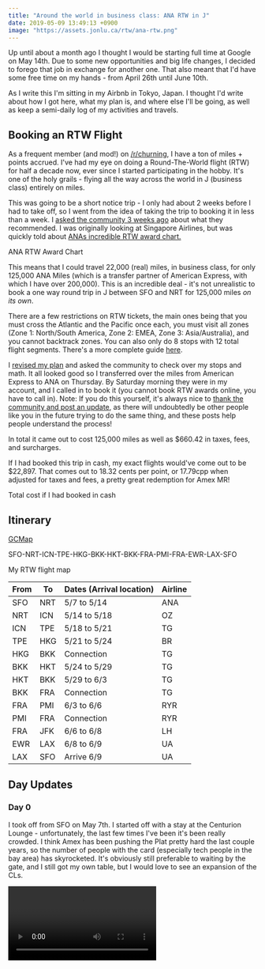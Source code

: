 ```yaml
---
title: "Around the world in business class: ANA RTW in J"
date: 2019-05-09 13:49:13 +0900
image: "https://assets.jonlu.ca/rtw/ana-rtw.png"
---
```


<link rel="stylesheet" type="text/css" href="/slick/slick.css" />
<link rel="stylesheet" type="text/css" href="/slick/slick-theme.css" />
<script type="text/javascript" src="//code.jquery.com/jquery-1.11.0.min.js"></script>
<script type="text/javascript" src="//code.jquery.com/jquery-migrate-1.2.1.min.js"></script>
<script type="text/javascript" src="/slick/slick.min.js"></script>

Up until about a month ago I thought I would be starting full time at Google on May 14th. Due to some new opportunities and big life changes, I decided to forego that job in exchange for another one. That also meant that I'd have some free time on my hands - from April 26th until June 10th.

As I write this I'm sitting in my Airbnb in Tokyo, Japan. I thought I'd write about how I got here, what my plan is, and where else I'll be going, as well as keep a semi-daily log of my activities and travels.

## Booking an RTW Flight

As a frequent member (and mod!) on [/r/churning](https://reddit.com/r/churning), I have a ton of miles + points accrued. I've had my eye on doing a Round-The-World flight (RTW) for half a decade now, ever since I started participating in the hobby. It's one of the holy grails - flying all the way across the world in J (business class) entirely on miles.

This was going to be a short notice trip - I only had about 2 weeks before I had to take off, so I went from the idea of taking the trip to booking it in less than a week. I [asked the community 3 weeks ago](https://www.reddit.com/r/awardtravel/comments/bdy99d/rtw_trip_on_short_notice/) about what they recommended. I was originally looking at Singapore Airlines, but was quickly told about [ANAs incredible RTW award chart.](https://www.godsavethepoints.com/2019/01/14/ana-round-the-world-complete-guide/)

<CustomImage file="rtw/ana-rtw" footnote="ANA Award Chart" />

<p className={"footnote"}>ANA RTW Award Chart</p>

This means that I could travel 22,000 (real) miles, in business class, for only 125,000 ANA Miles (which is a transfer partner of American Express, with which I have over 200,000). This is an incredible deal - it's not unrealistic to book a one way round trip in J between SFO and NRT for 125,000 miles <i>on its own</i>.

There are a few restrictions on RTW tickets, the main ones being that you must cross the Atlantic and the Pacific once each, you must visit all zones (Zone 1: North/South America, Zone 2: EMEA, Zone 3: Asia/Australia), and you cannot backtrack zones. You can also only do 8 stops with 12 total flight segments. There's a more complete guide [here](https://www.godsavethepoints.com/2019/01/14/ana-round-the-world-complete-guide/).

I [revised my plan](https://www.reddit.com/r/awardtravel/comments/becdbq/update_rtw_on_short_notice/) and asked the community to check over my stops and math. It all looked good so I transferred over the miles from American Express to ANA on Thursday. By Saturday morning they were in my account, and I called in to book it (you cannot book RTW awards online, you have to call in). Note: If you do this yourself, it's always nice to [thank the community and post an update](https://www.reddit.com/r/awardtravel/comments/bgy1jm/booked_rtw_on_short_notice/), as there will undoubtedly be other people like you in the future trying to do the same thing, and these posts help people understand the process!

In total it came out to cost 125,000 miles as well as $660.42 in taxes, fees, and surcharges.

If I had booked this trip in cash, my exact flights would've come out to be $22,897. That comes out to 18.32 cents per point, or 17.79cpp when adjusted for taxes and fees, a pretty great redemption for Amex MR!

<CustomImage file="rtw/totalcost" footnote="Total cost if I had booked in cash" />

<p className={"footnote"}>Total cost if I had booked in cash</p>

## Itinerary

[GCMap](http://www.gcmap.com/map?P=SFO-NRT-ICN-TPE-HKG-BKK-HKT-BKK-FRA-PMI-FRA-EWR-LAX-SFO&MS=bm&MP=rect&MC=FCO&MR=1800&MX=1440x720&PM=*)

SFO-NRT-ICN-TPE-HKG-BKK-HKT-BKK-FRA-PMI-FRA-EWR-LAX-SFO

<CustomImage file="rtw/map" footnote="Travel map" />

<p className={"footnote"}>My RTW flight map</p>
<div className={"table100 tableTop ver1 m-b-110"}>
  <table>
    <thead>
      <tr className={"row100 head"}>
        <th className={"column100 column1"} data-column="column1">
          From
        </th>
        <th className={"column100 column2"} data-column="column2">
          To
        </th>
        <th className={"column100 column3"} data-column="column3">
          Dates (Arrival location)
        </th>
        <th className={"column100 column4"} data-column="column4">
          Airline
        </th>
      </tr>
    </thead>
    <tbody>
      <tr className={"row100"}>
        <td className={"column100 column1"} data-column="column1">
          SFO
        </td>
        <td className={"column100 column2"} data-column="column2">
          NRT
        </td>
        <td className={"column100 column3"} data-column="column3">
          5/7 to 5/14
        </td>
        <td className={"column100 column4"} data-column="column4">
          ANA
        </td>
      </tr>
      <tr className={"row100"}>
        <td className={"column100 column1"} data-column="column1">
          NRT
        </td>
        <td className={"column100 column2"} data-column="column2">
          ICN
        </td>
        <td className={"column100 column3"} data-column="column3">
          5/14 to 5/18
        </td>
        <td className={"column100 column4"} data-column="column4">
          OZ
        </td>
      </tr>
      <tr className={"row100"}>
        <td className={"column100 column1"} data-column="column1">
          ICN
        </td>
        <td className={"column100 column2"} data-column="column2">
          TPE
        </td>
        <td className={"column100 column3"} data-column="column3">
          5/18 to 5/21
        </td>
        <td className={"column100 column4"} data-column="column4">
          TG
        </td>
      </tr>
      <tr className={"row100"}>
        <td className={"column100 column1"} data-column="column1">
          TPE
        </td>
        <td className={"column100 column2"} data-column="column2">
          HKG
        </td>
        <td className={"column100 column3"} data-column="column3">
          5/21 to 5/24
        </td>
        <td className={"column100 column4"} data-column="column4">
          BR
        </td>
      </tr>
      <tr className={"row100"}>
        <td className={"column100 column1"} data-column="column1">
          HKG
        </td>
        <td className={"column100 column2"} data-column="column2">
          BKK
        </td>
        <td className={"column100 column3"} data-column="column3">
          Connection
        </td>
        <td className={"column100 column4"} data-column="column4">
          TG
        </td>
      </tr>
      <tr className={"row100"}>
        <td className={"column100 column1"} data-column="column1">
          BKK
        </td>
        <td className={"column100 column2"} data-column="column2">
          HKT
        </td>
        <td className={"column100 column3"} data-column="column3">
          5/24 to 5/29
        </td>
        <td className={"column100 column4"} data-column="column4">
          TG
        </td>
      </tr>
      <tr className={"row100"}>
        <td className={"column100 column1"} data-column="column1">
          HKT
        </td>
        <td className={"column100 column2"} data-column="column2">
          BKK
        </td>
        <td className={"column100 column3"} data-column="column3">
          5/29 to 6/3
        </td>
        <td className={"column100 column4"} data-column="column4">
          TG
        </td>
      </tr>
      <tr className={"row100"}>
        <td className={"column100 column1"} data-column="column1">
          BKK
        </td>
        <td className={"column100 column2"} data-column="column2">
          FRA
        </td>
        <td className={"column100 column3"} data-column="column3">
          Connection
        </td>
        <td className={"column100 column4"} data-column="column4">
          TG
        </td>
      </tr>
      <tr className={"row100"}>
        <td className={"column100 column1"} data-column="column1">
          FRA
        </td>
        <td className={"column100 column2"} data-column="column2">
          PMI
        </td>
        <td className={"column100 column3"} data-column="column3">
          6/3 to 6/6
        </td>
        <td className={"column100 column4"} data-column="column4">
          RYR
        </td>
      </tr>
      <tr className={"row100"}>
        <td className={"column100 column1"} data-column="column1">
          PMI
        </td>
        <td className={"column100 column2"} data-column="column2">
          FRA
        </td>
        <td className={"column100 column3"} data-column="column3">
          Connection
        </td>
        <td className={"column100 column4"} data-column="column4">
          RYR
        </td>
      </tr>
      <tr className={"row100"}>
        <td className={"column100 column1"} data-column="column1">
          FRA
        </td>
        <td className={"column100 column2"} data-column="column2">
          JFK
        </td>
        <td className={"column100 column3"} data-column="column3">
          6/6 to 6/8
        </td>
        <td className={"column100 column4"} data-column="column4">
          LH
        </td>
      </tr>
      <tr className={"row100"}>
        <td className={"column100 column1"} data-column="column1">
          EWR
        </td>
        <td className={"column100 column2"} data-column="column2">
          LAX
        </td>
        <td className={"column100 column3"} data-column="column3">
          6/8 to 6/9
        </td>
        <td className={"column100 column4"} data-column="column4">
          UA
        </td>
      </tr>
      <tr className={"row100"}>
        <td className={"column100 column1"} data-column="column1">
          LAX
        </td>
        <td className={"column100 column2"} data-column="column2">
          SFO
        </td>
        <td className={"column100 column3"} data-column="column3">
          Arrive 6/9
        </td>
        <td className={"column100 column4"} data-column="column4">
          UA
        </td>
      </tr>
    </tbody>
  </table>
</div>

## Day Updates

### Day 0

I took off from SFO on May 7th. I started off with a stay at the Centurion Lounge - unfortunately, the last few times I've been it's been really crowded. I think Amex has been pushing the Plat pretty hard the last couple years, so the number of people with the card (especially tech people in the bay area) has skyrocketed. It's obviously still preferable to waiting by the gate, and I still got my own table, but I would love to see an expansion of the CLs.

<Video src="https://assets.jonlu.ca/rtw/lieflat.mp4" footnote="Lie flat business class" />

The flight itself was wonderful. I got fairly tipsy about an hour in, right after the meal was prepared. I went with a European appetizer and a steak for lunch. Flying in J really is a completely different ballgame. I was able to actually sleep for a majority of the flight, and it was midday in San Francisco. The flight was fairly uneventful, and we landed in Tokyo about 20 minutes ahead of schedule.

One thing to note is that the plane was definitely created with a Japanese scale in mind, where the average man is 5'7". I'm 6'3", \~270 pounds so I'm large even by American standards. A few things were just a little too small or scaled a couple sizes too little. Thankfully the lie flat seat was the perfect size, though - I was able to just <i>barely</i> fully extend - if I had to guess a couple more inches and I would've been cramped.

<CustomImage file="rtw/slipper" footnote="ANA Slippers" />

<p className={"footnote"}>ANA Slippers</p>

After landing everything went well. Customs took a bit long (about an hour and a half) but it was pretty efficient. I then took the JR train from Narita into the city, and finally took the metro to Hatagaya. My Airbnb is a 30 second walk from the station which is perfect. I arrived around 5pm and crashed pretty hard around 7pm (3am SF time), which was a bit earlier than I would've preferred, but much better than I normally fare on trans-oceanic flights.

### Day 1 - Tokyo

I woke up around 3am, which isn't that bad. Jet lag usually hits me pretty hard - I've done the LAX-VCE route the most, and that usually takes me 48 to 72 hours to get over. I think because of flying in J and being able to get actual good sleep on the flight that will be cut down to around a day, but we'll see tomorrow.

I started the day by walking around Hatagaya around 6am. I grabbed a breakfast set from Matsuya, a Japanese fast food chain. After that I decided to take a stroll around Shinjuku and stopped by a Starbucks for my first coffee - decided to go tried and true for my much needed caffeine boost. I grabbed a couple other coffees in different coffee shops, and finally made my way to the Shinjuku Gyoen National Garden around 9:30am. A week ago I bought a [DJI Osmo Pocket](https://store.dji.com/product/osmo-pocket/) and actually managed to shoot some pretty good footage - I'm editing it right now in Final Cut, and it will hopefully make a cool Tokyo retrospective. I spent about 3 hours wandering around and lounging in the garden, then decided to grab a something to eat. I've been meaning to get some authentic Wagyu Tonkatsu for a while, and I had heard good things about a place in Takashimaya, so I stopped by Katsukura Shinjuku Takashimaya.

<CustomImage file="rtw/wagyu" footnote="wagyu tonkatsu" />

<p className={"footnote"}>Wagyu Tonkatsu</p>

At this point I'm a bit tired, so I stroll around the area a little more before getting on the New Keio Line (not to be confused with the Keio Line) and shot back to Hatagaya. Tonight I'm planning on checking out a bit of the night life in the area, as well as plan out day 2. I also just booked my resort for Phuket (staying at the Hilton Arcadia Resort)! I don't think I'll write this much about each day - I will, however, post a video retrospective for each city, as well as update [this google photos link](https://photos.app.goo.gl/hUv7emKkpPfVkmxY8) with images as I take them.

<div className={"slideshow"}>
  <div className={"image"}>
    <picture className={"centered-image"}>
      <source srcSet="https://assets.jonlu.ca/rtw/tokyo-1.webp" type="image/webp" />
      <source srcSet="https://assets.jonlu.ca/rtw/tokyo-1.jpg" type="image/jpeg" />
      <img alt="tokyo pic 1" className={"centered-image"} src="https://assets.jonlu.ca/rtw/tokyo-1.jpg" />
    </picture>
  </div>
  <div className={"image"}>
    <picture className={"centered-image"}>
      <source srcSet="https://assets.jonlu.ca/rtw/tokyo-2.webp" type="image/webp" />
      <source srcSet="https://assets.jonlu.ca/rtw/tokyo-2.jpg" type="image/jpeg" />
      <img alt="tokyo pic 2" className={"centered-image"} src="https://assets.jonlu.ca/rtw/tokyo-2.jpg" />
    </picture>
  </div>
  <div className={"image"}>
    <picture className={"centered-image"}>
      <source srcSet="https://assets.jonlu.ca/rtw/tokyo-3.webp" type="image/webp" />
      <source srcSet="https://assets.jonlu.ca/rtw/tokyo-3.jpg" type="image/jpeg" />
      <img alt="tokyo pic 3" className={"centered-image"} src="https://assets.jonlu.ca/rtw/tokyo-3.jpg" />
    </picture>
  </div>
  <div className={"image"}>
    <picture className={"centered-image"}>
      <source srcSet="https://assets.jonlu.ca/rtw/tokyo-4.webp" type="image/webp" />
      <source srcSet="https://assets.jonlu.ca/rtw/tokyo-4.jpg" type="image/jpeg" />
      <img alt="tokyo pic 4" className={"centered-image"} src="https://assets.jonlu.ca/rtw/tokyo-4.jpg" />
    </picture>
  </div>
  <div className={"image"}>
    <picture className={"centered-image"}>
      <source srcSet="https://assets.jonlu.ca/rtw/tokyo-5.webp" type="image/webp" />
      <source srcSet="https://assets.jonlu.ca/rtw/tokyo-5.jpg" type="image/jpeg" />
      <img alt="tokyo pic 5" className={"centered-image"} src="https://assets.jonlu.ca/rtw/tokyo-5.jpg" />
    </picture>
  </div>
  <div className={"image"}>
    <picture className={"centered-image"}>
      <source srcSet="https://assets.jonlu.ca/rtw/tokyo-6.webp" type="image/webp" />
      <source srcSet="https://assets.jonlu.ca/rtw/tokyo-6.jpg" type="image/jpeg" />
      <img alt="tokyo pic 6" className={"centered-image"} src="https://assets.jonlu.ca/rtw/tokyo-6.jpg" />
    </picture>
  </div>
  <div className={"image"}>
    <picture className={"centered-image"}>
      <source srcSet="https://assets.jonlu.ca/rtw/tokyo-7.webp" type="image/webp" />
      <source srcSet="https://assets.jonlu.ca/rtw/tokyo-7.jpg" type="image/jpeg" />
      <img alt="tokyo pic 7" className={"centered-image"} src="https://assets.jonlu.ca/rtw/tokyo-7.jpg" />
    </picture>
  </div>
</div>

### Day 2 - Tokyo

I fell asleep around 8pm and woke up at 400am today, which is quite the improvement! I think I'll be able to fully get over jetlag today, which is quite welcome. If I'm being honest I've actually enjoyed the jetlag this time around - I've been able to hit a lot of the monuments and parks really early in the morning without feeling tired. For instance, today I managed to get to Meiji Jingu at 6:30am, and got there way before the crowds showed up.

I also managed to make my way down to Kiyomasa's Well. It was so early that I was there on my own, and it was nice and serene.

<div className={"image"}>
  <picture className={"centered-image"}>
    <source srcSet="https://assets.jonlu.ca/rtw/kimoyasa.webp" type="image/webp" />
    <source srcSet="https://assets.jonlu.ca/rtw/kimoyasa.jpg" type="image/jpeg" />
    <img alt="Kimoyasas well" className={"centered-image"} src="https://assets.jonlu.ca/rtw/kimoyasa.jpg" />
  </picture>
</div>
<p className={"footnote"}>Kimoyasa's Well</p>

I then walked around the corner to Tokyu Plaza for another coffee and some chill time. There was an Ichiran ramen right there as well, and it was definitely an experience. You get a small booth all to yourself and get served through a bamboo flap in front of you. It's a privacy centric person's dream, albeit a bit impersonal.

<div className={"slideshow"}>
  <div className={"image"}>
    <picture className={"centered-image"}>
      <source srcSet="https://assets.jonlu.ca/rtw/ichiran-0.webp" type="image/webp" />
      <source srcSet="https://assets.jonlu.ca/rtw/ichiran-0.jpg" type="image/jpeg" />
      <img alt="ichiran pic 0" className={"centered-image"} src="https://assets.jonlu.ca/rtw/ichiran-0.jpg" />
    </picture>
  </div>
  <div className={"image"}>
    <picture className={"centered-image"}>
      <source srcSet="https://assets.jonlu.ca/rtw/ichiran-1.webp" type="image/webp" />
      <source srcSet="https://assets.jonlu.ca/rtw/ichiran-1.jpg" type="image/jpeg" />
      <img alt="ichiran pic 1" className={"centered-image"} src="https://assets.jonlu.ca/rtw/ichiran-1.jpg" />
    </picture>
  </div>
  <div className={"image"}>
    <picture className={"centered-image"}>
      <source srcSet="https://assets.jonlu.ca/rtw/ichiran-2.webp" type="image/webp" />
      <source srcSet="https://assets.jonlu.ca/rtw/ichiran-2.jpg" type="image/jpeg" />
      <img alt="ichiran pic 2" className={"centered-image"} src="https://assets.jonlu.ca/rtw/ichiran-2.jpg" />
    </picture>
  </div>
  <div className={"image"}>
    <picture className={"centered-image"}>
      <source srcSet="https://assets.jonlu.ca/rtw/ichiran-3.webp" type="image/webp" />
      <source srcSet="https://assets.jonlu.ca/rtw/ichiran-3.jpg" type="image/jpeg" />
      <img alt="ichiran pic 3" className={"centered-image"} src="https://assets.jonlu.ca/rtw/ichiran-3.jpg" />
    </picture>
  </div>
  <div className={"image"}>
    <picture className={"centered-image"}>
      <source srcSet="https://assets.jonlu.ca/rtw/ichiran-4.webp" type="image/webp" />
      <source srcSet="https://assets.jonlu.ca/rtw/ichiran-4.jpg" type="image/jpeg" />
      <img alt="ichiran pic 4" className={"centered-image"} src="https://assets.jonlu.ca/rtw/ichiran-4.jpg" />
    </picture>
  </div>
</div>

After a great lunch I metroed over to the Tokyo Tower and Shiba Park. I attended a Buddhist memorial and walked around the area. I hung around the area for a bit longer, enjoying the shrines and greenery. Finally I decided to return home after having hit 10 miles of walking and over 17000 steps. I'm also writing this at 11pm, which means I've officially gotten over jet lag!

Tomorrow I'll move into my second Airbnb in a different part of the city. I'll also hopefully check out the imperial palace and perhaps one of the other areas of Tokyo.

### Day 3 - Tokyo

I woke up at a normal hour! 7:30am, which was perfect. I was a little lazy today, though - the new season of Lucifer came out and I sort of binged it. A little dumb to spend vacation watching tv but, hey, it's a vacation.

I checked out of my Airbnb at 11am and headed toward Shinjuku. I grabbed a nice 400g ribeye steak for lunch at Ikinari, which was an interesting restaurant. All the tables are standing only, and it seems like a nice steakhouse geared towards people with little time on their hands. Regardless it was a great steak for under $30, and I hung around the area for a little longer.

<div className={"image"}>
  <picture className={"centered-image"}>
    <source srcSet="https://assets.jonlu.ca/rtw/ikinari.webp" type="image/webp" />
    <source srcSet="https://assets.jonlu.ca/rtw/ikinari.jpg" type="image/jpeg" />
    <img alt="ikinari steak" className={"centered-image"} src="https://assets.jonlu.ca/rtw/ikinari.jpg" />
  </picture>
</div>
<p className={"footnote"}>Ikinari steak</p>

Around 330pm I headed towards my new Airbnb, which is a bit removed from the main city. I'm right by the Tokyo Institute of Technology, which is around 40 minutes from the city via metro. I'm glad to be trying out different areas, though, and it's not that bad given I'll spend most of the day in the city and then just come back at night.

Right now I'm taking a brief respite and relaxing for a bit before going back to Shibuya tonight. I really want to see the Shibuya Crossing, as well as see some of the Tokyo nightlife, so hopefully it'll be good on a Saturday night.

### Day 4 - Tokyo

Last night I went to Shibuya and had dinner there. It was definitely an experience - the long windy roads, the tall neon signs, and the multitude of shops selling everything under the sun. Saturday night nightlife was pretty great as well, with plenty of bars and raucous crowds.

<div className={"image"}>
  <picture className={"centered-image"}>
    <source srcSet="https://assets.jonlu.ca/rtw/shibuya-crossing.webp" type="image/webp" />
    <source srcSet="https://assets.jonlu.ca/rtw/shibuya-crossing.jpg" type="image/jpeg" />
    <img alt="shibuya crossing" className={"centered-image"} src="https://assets.jonlu.ca/rtw/shibuya-crossing.jpg" />
  </picture>
</div>
<p className={"footnote"}>Shibuya Crossing, 5/11/19</p>

I grabbed some pork Suigyoza for dinner, along with the typical miso soup and rice. I forgot to take a picture because I was so hungry, but they were quite good.

Today I'll be going to the Imperial Palace and a few of the surrounding gardens. I'm currently at Glitch, a hipster coffee shop right around the corner. As I sit here it feels like I never left San Francisco. They do make a mean cup of coffee, though.

<div className={"image"}>
  <picture className={"centered-image"}>
    <source srcSet="https://assets.jonlu.ca/rtw/glitch.webp" type="image/webp" />
    <source srcSet="https://assets.jonlu.ca/rtw/glitch.jpg" type="image/jpeg" />
    <img alt="glitch coffee" className={"centered-image"} src="https://assets.jonlu.ca/rtw/glitch.jpg" />
  </picture>
</div>
<p className={"footnote"}>Glitch Coffee Shop</p>

I still haven't got any sushi, which is a travesty, so I'll try and find a great place today.

<i>Update, evening</i>

The Imperial Palace was great, albeit just being a garden. Apparently you can't even really _see_ the palace, much less go in it. Regardless, I brought a book ([When Breath Becomes Air](https://www.amazon.com/When-Breath-Becomes-Paul-Kalanithi/dp/081298840X), which was phenomenal) and read it in the gardens. I spent a couple hours there and finished the book, then walked over to the Yasukuni-jinja shrine.

After that I went to Shinjuku to grab some sushi, which did not disappoint.

<div className={"slideshow"}>
  <div className={"image"}>
    <picture className={"centered-image"}>
      <source srcSet="https://assets.jonlu.ca/rtw/sushi-2.webp" type="image/webp" />
      <source srcSet="https://assets.jonlu.ca/rtw/sushi-2.jpg" type="image/jpeg" />
      <img alt="sushi" className={"centered-image"} src="https://assets.jonlu.ca/rtw/sushi-2.jpg" />
    </picture>
  </div>
  <div className={"image"}>
    <picture className={"centered-image"}>
      <source srcSet="https://assets.jonlu.ca/rtw/sushi.webp" type="image/webp" />
      <source srcSet="https://assets.jonlu.ca/rtw/sushi.jpg" type="image/jpeg" />
      <img alt="sushi" className={"centered-image"} src="https://assets.jonlu.ca/rtw/sushi.jpg" />
    </picture>
  </div>
  <div className={"image"}>
    <picture className={"centered-image"}>
      <source srcSet="https://assets.jonlu.ca/rtw/sushi-3.webp" type="image/webp" />
      <source srcSet="https://assets.jonlu.ca/rtw/sushi-3.jpg" type="image/jpeg" />
      <img alt="sushi" className={"centered-image"} src="https://assets.jonlu.ca/rtw/sushi-3.jpg" />
    </picture>
  </div>
</div>
<p className={"footnote"}>Sushi in Shinjuku</p>

### Day 5 - Tokyo

Game of Thrones comes out at 6pm PST, which is 10am Tokyo time. I decided to just stay in and skip a half day in Tokyo to watch it - I'm on vacation, who says you have to spend the entire time doing tourist-y stuff?

I again headed to Shinjuku because I saw a lot of other great restaurants I wanted to check out. At this point I've pretty much done everything I wanted to do in Tokyo, save for a couple places, so I take my sweet time walking around and exploring. I find a great Gyoza place and grab lunch there. I had a decent Asahi beer for lunch as well. I don't know if it's the European in me but I'm not a huge fan of these light beers; it honestly didn't _really_ feel like I was drinking beer.

After lunch I made my way to my last stop in Tokyo, the two Government towers, which provide a great vantage point over the city. It reminded me a lot of LA in the fact that it felt like the city just _kept going_. The buildings made it all the way out to the horizon, which is always somewhat dystopian.

<div className={"slideshow"}>
  <div className={"image"}>
    <picture className={"centered-image"}>
      <source srcSet="https://assets.jonlu.ca/rtw/gov-2.webp" type="image/webp" />
      <source srcSet="https://assets.jonlu.ca/rtw/gov-2.jpg" type="image/jpeg" />
      <img alt="government building pic 2" className={"centered-image"} src="https://assets.jonlu.ca/rtw/gov-2.jpg" />
    </picture>
  </div>
  <div className={"image"}>
    <picture className={"centered-image"}>
      <source srcSet="https://assets.jonlu.ca/rtw/gov-3.webp" type="image/webp" />
      <source srcSet="https://assets.jonlu.ca/rtw/gov-3.jpg" type="image/jpeg" />
      <img alt="government building pic 3" className={"centered-image"} src="https://assets.jonlu.ca/rtw/gov-3.jpg" />
    </picture>
  </div>
  <div className={"image"}>
    <picture className={"centered-image"}>
      <source srcSet="https://assets.jonlu.ca/rtw/gov-4.webp" type="image/webp" />
      <source srcSet="https://assets.jonlu.ca/rtw/gov-4.jpg" type="image/jpeg" />
      <img alt="government building pic 4" className={"centered-image"} src="https://assets.jonlu.ca/rtw/gov-4.jpg" />
    </picture>
  </div>
  <div className={"image"}>
    <picture className={"centered-image"}>
      <source srcSet="https://assets.jonlu.ca/rtw/gov-5.webp" type="image/webp" />
      <source srcSet="https://assets.jonlu.ca/rtw/gov-5.jpg" type="image/jpeg" />
      <img alt="government building pic 5" className={"centered-image"} src="https://assets.jonlu.ca/rtw/gov-5.jpg" />
    </picture>
  </div>
</div>
<p className={"footnote"}>Views from the top of the Government building</p>

At night I took a stroll around some residential areas and found a small shrine. I've thoroughly enjoyed walking around downtown Tokyo - transportation and getting around has actually been a breeze. I also _thought_ that Japan was going to be the most expensive Asian country I visit on this trip, as well, so I was pleasantly surprised at how little I ended up sending here.

### Day 6 - Tokyo

I'm flying to Seoul today around 1pm so I don't think I'll do much in Japan. I woke up early and checked out of my Airbnb, then hopped on the metro/JR train to Narita. The trip takes about 1h40m so I'll have about an hour in the lounges before I have to board. Today's going to be a travel day, so not a lot of updates. Excited to see the ANA business class lounge in NRT though!

### Day 7 - Seoul

I landed in Seoul yesterday afternoon and went straight to my Airbnb.

One thing I didn't realize - Apple and Google Maps don't work in Seoul! Google maps has limited bus information, but it won't give you walking directions, you can't search for locations/restaurants as easily, and it won't give subway routing. Apparently it's [from laws around exporting the countries maps](https://nationalinterest.org/blog/the-buzz/one-thing-north-korea-has-the-south-doesnt-google-maps-24650). This was kind of a shock and actually made navigation much harder than anticipated - I've been leaning on Google pretty heavily during this trip.

Regardless everyone I've met has been really nice and have helped me get to where I need to be. My Airbnb is right in Hongdae, which is pretty great. The area came alive last night - Korean's fashion is great, lot's of young people and bars, and the overall atmosphere was lots of fun. I definitely (randomly) chose a great area to be in.

Another thing I didn't realize was that Korean plugs are the European style ones, and are 220v. I had to go buy an adapter last night - thankfully all my devices are Apple made, which means that they're 100v-240v compatible, so I didn't need a voltage transformer.

I grabbed a quick dinner in the area and went to sleep - public transportation and international flights are really draining, even when it's only 3 hours.

Today I woke up and grabbed breakfast at a Starbucks right across the street, then hung around Hongdae for a bit. I'll grab lunch then head towards Jogno-gu and the National Palace Museum.

### Day 8 - Seoul

Yesterday was a pretty big touristy day - I checked out the National Palace Museum, the Gyeongbokgung Palace, and the National Folk Museum. I also visited the Statue of Sejong the Great, and the museum within the statue. Seoul seems to have concentrated a _lot_ of their biggest tourist attractions in one small area, which was great.

<div className={"slideshow"}>
  <div className={"image"}>
    <picture className={"centered-image"}>
      <source srcSet="https://assets.jonlu.ca/rtw/seoul-0.webp" type="image/webp" />
      <source srcSet="https://assets.jonlu.ca/rtw/seoul-0.jpg" type="image/jpeg" />
      <img alt="seoul pic 1" className={"centered-image"} src="https://assets.jonlu.ca/rtw/seoul-0.jpg" />
    </picture>
  </div>
  <div className={"image"}>
    <picture className={"centered-image"}>
      <source srcSet="https://assets.jonlu.ca/rtw/seoul-1.webp" type="image/webp" />
      <source srcSet="https://assets.jonlu.ca/rtw/seoul-1.jpg" type="image/jpeg" />
      <img alt="seoul pic 2" className={"centered-image"} src="https://assets.jonlu.ca/rtw/seoul-1.jpg" />
    </picture>
  </div>
  <div className={"image"}>
    <picture className={"centered-image"}>
      <source srcSet="https://assets.jonlu.ca/rtw/seoul-2.webp" type="image/webp" />
      <source srcSet="https://assets.jonlu.ca/rtw/seoul-2.jpg" type="image/jpeg" />
      <img alt="seoul pic 3" className={"centered-image"} src="https://assets.jonlu.ca/rtw/seoul-2.jpg" />
    </picture>
  </div>
  <div className={"image"}>
    <picture className={"centered-image"}>
      <source srcSet="https://assets.jonlu.ca/rtw/seoul-3.webp" type="image/webp" />
      <source srcSet="https://assets.jonlu.ca/rtw/seoul-3.jpg" type="image/jpeg" />
      <img alt="seoul pic 4" className={"centered-image"} src="https://assets.jonlu.ca/rtw/seoul-3.jpg" />
    </picture>
  </div>
  <div className={"image"}>
    <picture className={"centered-image"}>
      <source srcSet="https://assets.jonlu.ca/rtw/seoul-4.webp" type="image/webp" />
      <source srcSet="https://assets.jonlu.ca/rtw/seoul-4.jpg" type="image/jpeg" />
      <img alt="seoul pic 5" className={"centered-image"} src="https://assets.jonlu.ca/rtw/seoul-4.jpg" />
    </picture>
  </div>
</div>
<p className={"footnote"}>Imperial Palace and surrounding areas</p>

My hair has gotten a bit unruly over the past month, as well, so I decided to get a haircut. Fortunately there's a place right across the street from my Airbnb. As I was getting my hair cut I realized that my last 3 hair cuts have been in places that are about as far away from each other as possible. They are, in order:

- Vicenza, Italy

- Los Angeles, CA

- Seoul, South Korea

Vicenza to LA is 6105 miles. LA to Seoul is 5955 miles. Seoul to Vicenza is 5434 miles. They're pretty much equidistant, given a few hundred miles.

These have all been between January 2019 and May 2019. I just thought that was a pretty wild sentence, and indicative of how much I've been traveling this year.

After my haircut I went to a bar and had a few beers; fortunately it was right around the corner from my Airbnb. One thing I didn't mention is that my Airbnb host absolutely loves the color pink. He's _aggressively_ into pink, as you can see below.

<Video src="https://assets.jonlu.ca/rtw/pinkroom.mp4" footnote={"Pink Airbnb"} />

### Day 9 - Seoul

Today I haven't done much - I woke up a little late, drank some coffee and hung around the area. I saw online that there was a "Meerkat Cafe" within walking distance. There were _a lot_ more animals than just meerkats. Apparently this is a big thing in Asia - animal themed coffee shops.

It was a cool experience and the animals were pretty cute and fun to play with but I don't know if I'd do it regularly, I think I prefer my coffee to be drunk in a more sanitary environment.

<div className={"slideshow"}>
  <div className={"image"}>
    <picture className={"centered-image"}>
      <source srcSet="https://assets.jonlu.ca/rtw/animal-0.webp" type="image/webp" />
      <source srcSet="https://assets.jonlu.ca/rtw/animal-0.jpg" type="image/jpeg" />
      <img alt="meerkat cafe pic 0" className={"centered-image"} src="https://assets.jonlu.ca/rtw/animal-0.jpg" />
    </picture>
  </div>
  <div className={"image"}>
    <picture className={"centered-image"}>
      <source srcSet="https://assets.jonlu.ca/rtw/animal-1.webp" type="image/webp" />
      <source srcSet="https://assets.jonlu.ca/rtw/animal-1.jpg" type="image/jpeg" />
      <img alt="meerkat cafe pic 1" className={"centered-image"} src="https://assets.jonlu.ca/rtw/animal-1.jpg" />
    </picture>
  </div>
  <div className={"image"}>
    <picture className={"centered-image"}>
      <source srcSet="https://assets.jonlu.ca/rtw/animal-2.webp" type="image/webp" />
      <source srcSet="https://assets.jonlu.ca/rtw/animal-2.jpg" type="image/jpeg" />
      <img alt="meerkat cafe pic 2" className={"centered-image"} src="https://assets.jonlu.ca/rtw/animal-2.jpg" />
    </picture>
  </div>
  <div className={"image"}>
    <picture className={"centered-image"}>
      <source srcSet="https://assets.jonlu.ca/rtw/animal-3.webp" type="image/webp" />
      <source srcSet="https://assets.jonlu.ca/rtw/animal-3.jpg" type="image/jpeg" />
      <img alt="meerkat cafe pic 3" className={"centered-image"} src="https://assets.jonlu.ca/rtw/animal-3.jpg" />
    </picture>
  </div>
  <div className={"image"}>
    <picture className={"centered-image"}>
      <source srcSet="https://assets.jonlu.ca/rtw/animal-4.webp" type="image/webp" />
      <source srcSet="https://assets.jonlu.ca/rtw/animal-4.jpg" type="image/jpeg" />
      <img alt="meerkat cafe pic 4" className={"centered-image"} src="https://assets.jonlu.ca/rtw/animal-4.jpg" />
    </picture>
  </div>
  <div className={"image"}>
    <picture className={"centered-image"}>
      <source srcSet="https://assets.jonlu.ca/rtw/animal-5.webp" type="image/webp" />
      <source srcSet="https://assets.jonlu.ca/rtw/animal-5.jpg" type="image/jpeg" />
      <img alt="meerkat cafe pic 5" className={"centered-image"} src="https://assets.jonlu.ca/rtw/animal-5.jpg" />
    </picture>
  </div>
  <div className={"image"}>
    <picture className={"centered-image"}>
      <source srcSet="https://assets.jonlu.ca/rtw/animal-6.webp" type="image/webp" />
      <source srcSet="https://assets.jonlu.ca/rtw/animal-6.jpg" type="image/jpeg" />
      <img alt="meerkat cafe pic 6" className={"centered-image"} src="https://assets.jonlu.ca/rtw/animal-6.jpg" />
    </picture>
  </div>
  <div className={"image"}>
    <picture className={"centered-image"}>
      <source srcSet="https://assets.jonlu.ca/rtw/animal-7.webp" type="image/webp" />
      <source srcSet="https://assets.jonlu.ca/rtw/animal-7.jpg" type="image/jpeg" />
      <img alt="meerkat cafe pic 7" className={"centered-image"} src="https://assets.jonlu.ca/rtw/animal-7.jpg" />
    </picture>
  </div>
  <div className={"image"}>
    <picture className={"centered-image"}>
      <source srcSet="https://assets.jonlu.ca/rtw/animal-8.webp" type="image/webp" />
      <source srcSet="https://assets.jonlu.ca/rtw/animal-8.jpg" type="image/jpeg" />
      <img alt="meerkat cafe pic 8" className={"centered-image"} src="https://assets.jonlu.ca/rtw/animal-8.jpg" />
    </picture>
  </div>
  <div className={"image"}>
    <picture className={"centered-image"}>
      <source srcSet="https://assets.jonlu.ca/rtw/animal-9.webp" type="image/webp" />
      <source srcSet="https://assets.jonlu.ca/rtw/animal-9.jpg" type="image/jpeg" />
      <img alt="meerkat cafe pic 9" className={"centered-image"} src="https://assets.jonlu.ca/rtw/animal-9.jpg" />
    </picture>
  </div>
  <div className={"image"}>
    <picture className={"centered-image"}>
      <source srcSet="https://assets.jonlu.ca/rtw/animal-10.webp" type="image/webp" />
      <source srcSet="https://assets.jonlu.ca/rtw/animal-10.jpg" type="image/jpeg" />
      <img alt="meerkat cafe pic 10" className={"centered-image"} src="https://assets.jonlu.ca/rtw/animal-10.jpg" />
    </picture>
  </div>
</div>
<p className={"footnote"}>Meerkat Cafe images</p>

I'll probably just hang around Hongdae today. Tomorrow morning I booked a DMZ tour, and it starts early in the morning (around 8AM) - I'm excited to be able to step inside the North Korean infiltration tunnels!

After the Meerkat Cafe I walked back to my Airbnb. On my way back I passed through the main shopping area of Hongdae, which was a blast. There were street performers, street vendors, and lots of people just enjoying the day. I grabbed a quick lunch and just meandered around for a bit.

Last night I was walking around Hongdae when I saw a ton of young students all heading towards Hongik University. Everyone was congregating around one area, so I stopped by on my way back from dinner - there was a giant, free concert going on!

I was blown away - I'd always heard of South Korean concert crowds but never seen one in person. It was definitely shocking, the crowd was so much more animated and into the artists than the ones I've seen in Italy and the United States.

I asked a Korean student next to me who was playing and he said the headliner was none other than PSY. I was blown away by my luck - I quickly walked back to my Airbnb that was about 5 minutes away to drop my bags off. I asked one of the other guests at the Airbnb, a Polish surgeon named Emi, if she wanted to go with me, and then we quickly walked back. We snuck into the student area and managed to catch quite a bit of the concert, although the screaming fans drowned out a lot of the music. We headed back up to get a better vantage point and watched PSY from there.

You can catch a video of the crowd below - apologies for the shaky iPhone video, I tried to clean it up a little in post, although it's not great quality to begin with. I became what I normally hate, a guy that films concerts, but I think it's worth it to see the crowd reaction.

After the concert I headed back home as I needed to wake up early to head to the North Korean border.

<video className={"centered-image"} controls>
  <source src="https://assets.jonlu.ca/rtw/seoulconcert.mp4" type="video/mp4" />
  <source src="https://assets.jonlu.ca/rtw/seoulconcert.ogg" type="video/ogg" />
  Your browser does not support the video tag.
</video>
<p className={"footnote"}>PSY Concert</p>

### Day 10 - Seoul

Today I visited the DMZ and the North Korean infiltration tunnels.

<div className={"slideshow"}>
  <div className={"image"}>
    <picture className={"centered-image"}>
      <source srcSet="https://assets.jonlu.ca/rtw/dmz-0.webp" type="image/webp" />
      <source srcSet="https://assets.jonlu.ca/rtw/dmz-0.jpg" type="image/jpeg" />
      <img alt="dmz pic 0" className={"centered-image"} src="https://assets.jonlu.ca/rtw/dmz-0.jpg" />
    </picture>
  </div>
  <div className={"image"}>
    <picture className={"centered-image"}>
      <source srcSet="https://assets.jonlu.ca/rtw/dmz-1.webp" type="image/webp" />
      <source srcSet="https://assets.jonlu.ca/rtw/dmz-1.jpg" type="image/jpeg" />
      <img alt="dmz pic 1" className={"centered-image"} src="https://assets.jonlu.ca/rtw/dmz-1.jpg" />
    </picture>
  </div>
  <div className={"image"}>
    <picture className={"centered-image"}>
      <source srcSet="https://assets.jonlu.ca/rtw/dmz-2.webp" type="image/webp" />
      <source srcSet="https://assets.jonlu.ca/rtw/dmz-2.jpg" type="image/jpeg" />
      <img alt="dmz pic 2" className={"centered-image"} src="https://assets.jonlu.ca/rtw/dmz-2.jpg" />
    </picture>
  </div>
  <div className={"image"}>
    <picture className={"centered-image"}>
      <source srcSet="https://assets.jonlu.ca/rtw/dmz-3.webp" type="image/webp" />
      <source srcSet="https://assets.jonlu.ca/rtw/dmz-3.jpg" type="image/jpeg" />
      <img alt="dmz pic 3" className={"centered-image"} src="https://assets.jonlu.ca/rtw/dmz-3.jpg" />
    </picture>
  </div>
  <div className={"image"}>
    <picture className={"centered-image"}>
      <source srcSet="https://assets.jonlu.ca/rtw/dmz-4.webp" type="image/webp" />
      <source srcSet="https://assets.jonlu.ca/rtw/dmz-4.jpg" type="image/jpeg" />
      <img alt="dmz pic 4" className={"centered-image"} src="https://assets.jonlu.ca/rtw/dmz-4.jpg" />
    </picture>
  </div>
</div>
<p className={"footnote"}>South Korean DMZ</p>

Unfortunately you are unable to visit the DMZ by yourself - you _have_ to do it as part of a group tour. Normally I'm not a huge fan of group tours, as you can't move at your own place, you can't explore, and you're usually slowed down by the other members in the group. While it would've been preferrable to do it on my own, it ended up not being terrible; our guide was fairly knowledgeable, and was quite passionate about the issues.

We started by visiting the first few infiltration tunnels. Cameras were not allowed, so unfortunately I didn't get any pictures, but you can definitely imagine it for yourself - imagine a rock tunnel about 5 feet wide and 5 feet tall, with a lattice of scaffolding that ran the full length of about 300 meters. It was a little underwhelming, as you obviously couldn't pop on out to North Korea - the South Korean government had put up a barricade at the North Korean border, so you just had to turn around and walk back. The experience was interesting if a bit uncomfortable for my 191cm self (the tunnel ranged up to about 200cm in height, but the vast majority of it was probably at around 160cm, which had my back almost at a 90º angle).

We then proceeded to the updated observatory. It was a building dedicated to informing about the history and dispute of the two countries, as well as a looking point on the roof with mounted binoculars. You could observe the southern border, as well as view a small North Korean town in the distance go about its daily routine. It was interesting if a bit mundane; I'm not sure what I was expecting but farmers tending to their rice fields nearby bored guards wasn't necessarily what I had pictured.

After the observatory we finally headed to a non-operational train station. It was a bit eerie because it had all the infrastructure of a modern, bustling station, and was kept clean and up to date, but there were no people. It's apparently supposed to signify the "future" of the two countries - everyone constantly talked about unification, and when that would happen they would open up the train station and connect South Korea to mainland Asia via this train station. It's a valiant dream, although not one that'll happen soon, I believe.

The tour ended at a Ginseng museum/shop. This was the least enjoyable part of the tour, as it was _clearly_ just a sales pitch. They marketed Ginseng as preventing cancer from metastasizing, improving brain function, improving love making ability, etc. It was snake oil and the tour lead was obviously receiving some form of kickback. I left and returned to the bus before the full presentation was over, and just waited to get dropped off.

We wrapped up at about 2:30pm, after which I was exhausted - we were mostly walking around the border, and navigating the tunnels was much more physically exertive than I had anticipated. I went back to my Airbnb and watched a few episodes of Barry, a _phenomenal_ TV series I just found out about.

In the evening I grabbed dinner at the Korean BBQ place nearby and went back to the concert - I did some reading and it was university festival season, where every university in the area threw a large, free party over multiple days. It turns out that Hongik's was three days - the first day had Red Velvet, the second had PSY, and the third (today) had Yoonha and Dynamic Duo. Last night was pretty fun so I figured I'd go again.

### Day 11 - Seoul/Taipei

Today I flew into Taipei; I was honestly pretty lazy and wanted to try to get some work done, so I called it for Seoul. It was a great city, the night life was amazing, and the food was phenomenal. I woke up late, hung around the Airbnb for a bit until it was time to check out, then headed straight for the airport. Security was a breeze and I immediately went to check out a few of the lounges. I found one I liked (Sky Hub West) and set up shop for a couple hours. I mostly watched Barry, which wasn't a particularly efficient use of my time, but I also caught up on emails, did some modding on reddit, and just caught up with my online presence.

I was flying Thai Airways, which ended up being a pretty good airline. It's yet another Asian airline that I'm clearly too big for - my legs blew past the foot hold at the bottom of the chairs. They also didn't have fully lie flat seats, which was a bummer, they only reclined to about 170º, I believe.

It was also an almost completely empty business class; out of around 30 seats only 4 were occupied. Economy class was completely booked, however.

We made it in good time to Taipei, and my Airbnb host left detailed instructions on how to get there, so it all went swimmingly.

Swimmingly is also definitely the right adjective - Taipei is the most humid city I've ever been to, bar none. I was walking around with my backpack and my carry on, in a light shirt and hoodie, and was _completely_ drenched by the time I walked to my apartment from the metro, which was around 10 minutes.

I'm shocked - the air clings to you, envelops you the moment you step outside. The only reprieve you get is as you make your way past the numerous designer stores that line most streets - it feels like a cruel alternating joke, as with every other step you get a breath of cold, crisp wind, and the next you get the snug embrace of wet air.

The thing that affected me the most, however, was the _smell_. Or should I say _smells._

Taipei is one of the most odor-filled cities I've ever had the pleasure of visiting. I've been to many places that smelled, but none that changed odor as frequently and as arbitrarily as Taipei. Usually a city will smell pleasant or unpleasant, but at the very least it'll be consistent for a while. There might be districts that smell better or worse than others, but it's usually entire areas.

Not Taipei. I've never visited a city that, with every step, you get a completely different and unknown smell. My Airbnb is right off the Tonghua Night Market, and I arrived around 9pm, just when the market was in full swing. I'd be hit with the smell of freshly cooked dumplings, then the smell of raw chicken feet, then the smell of sewage, and finally a vaguely-Asian smell that I couldn't quite place. This was all within feet of each other, and each one completely overpowering the previous. It wasn't even a concoction of smells, each one was completely distinct and all-enveloping; as soon as you entered its radius, it was all you could feel.

Once I made it to my apartment I called it a night and crashed almost immediately. Thankfully my room has AC so I brought it down about 10º, to a temperature that was a livable, and went to sleep.

### Day 12 - Taipei

Today was meant as mostly a catch up day - I woke up late, grabbed some Starbucks (which has been my sole western solace) and did my laundry. I'm about a 20 minute walk away from Taipei 101, so I decided that that would be the main event for the day.

<div className={"image"}>
  <picture className={"centered-image"}>
    <source srcSet="https://assets.jonlu.ca/rtw/taipei.webp" type="image/webp" />
    <source srcSet="https://assets.jonlu.ca/rtw/taipei.jpg" type="image/jpeg" />
    <img alt="Taipei 101 tower" className={"centered-image"} src="https://assets.jonlu.ca/rtw/taipei.jpg" />
  </picture>
</div>
<p className={"footnote"}>Taipei 101 Tower</p>

I honestly don't have a lot of updates - I went and watched the new John Wick movie, which was excellent, and visited Taipei 101. I also stopped by at the eslite bookstore at a friends recommendation and was pleasantly surprised to see that they had a lot of books in English. I bought 4 books, which I think will serve me well over the next few days. I have 5 days in Phuket coming up that I intend to be entirely dedicated to beaches, reading, and mojitos. On the recommendation of one my old coworkers I also branched out from my usual type of book - I got 2 fiction, 2 non fiction. I had mentioned to her that I've basically only read non fiction for the past 4 years, since I got out of high school, and she recommmended a few fiction authors and books. Hopefully I can get lost in some of these easier reads.

Tomorrow I don't have any concrete plans besides grabbing dinner with a couple friends from USC - they're also visiting/doing an Asia post-grad trip, so it'll be fun to catch up.

### Day 13 - Taipei

Taipei seems to be a fairly food-heavy city - there aren't _that_ many tourist spots or must-sees, it's mostly just a lot of street food. It rained pretty hard this morning which was nice to wake up to - it brought the temperature down, and made the humidity feel not as bad.

I grabbed a coffee and just lounged around the city. I had fried chicken on rice for lunch, in an establishment that _definitely_ would not get an A health rating. It's unfortunate that so many of the good food places also have a higher than normal chance of giving you food poisoning.

At night I met up with a few friends from USC for Hot Pot and then beers which was great - it was nice having people I knew and could speak fluent English with, for a change. Tomorrow I leave for Hong Kong, and I feel like I've done most of what I wanted to do in Taipei so I'll just head to the airport early and work. I've been writing the /r/USC wiki so I'll probably dedicated a good chunk of time to finishing up that task.

<div className={"slideshow"}>
  <div className={"image"}>
    <picture className={"centered-image"}>
      <source srcSet="https://assets.jonlu.ca/rtw/hotpot-0.webp" type="image/webp" />
      <source srcSet="https://assets.jonlu.ca/rtw/hotpot-0.jpg" type="image/jpeg" />
      <img alt="hot pot pic 0" className={"centered-image"} src="https://assets.jonlu.ca/rtw/hotpot-0.jpg" />
    </picture>
  </div>
  <div className={"image"}>
    <picture className={"centered-image"}>
      <source srcSet="https://assets.jonlu.ca/rtw/hotpot-1.webp" type="image/webp" />
      <source srcSet="https://assets.jonlu.ca/rtw/hotpot-1.jpg" type="image/jpeg" />
      <img alt="hot pot pic 1" className={"centered-image"} src="https://assets.jonlu.ca/rtw/hotpot-1.jpg" />
    </picture>
  </div>
</div>
<p className={"footnote"}>Hot Pot</p>

### Day 14 - Taipei/Hong Kong

I spent 5 hours in lounges today, which was probably excessive, but I'm not going to complain - the lounges in TPE are head and shoulders better than the ones I've been to in the United States, save for the Centurion Lounges.

The food was a buffet, and they had self serve ice cream and all the liquor, beer, and wine you could want. I wrote a bit, watched some more episodes of [Suburra](https://www.netflix.com/watch/80197416) and just hung out.

<div className={"image"}>
  <picture className={"centered-image"}>
    <source srcSet="https://assets.jonlu.ca/rtw/tpeloungefood.webp" type="image/webp" />
    <source srcSet="https://assets.jonlu.ca/rtw/tpeloungefood.jpg" type="image/jpeg" />
    <img alt="TPE lounge" className={"centered-image"} src="https://assets.jonlu.ca/rtw/tpeloungefood.jpg" />
  </picture>
</div>
<p className={"footnote"}>Buns at the TPE Lounge</p>

I landed at 8pm and quickly made my way through immigration. I took the MTR into the city and then took a cab to the Dorsett Wanchai - for the rest of my time in Asia I think I'll be staying in hotels, which definitely have a different atmosphere from Airbnbs.

I also noticed something disconcerting about my behavior - I realized that uber has conditioned me to hate cabs and always assume they'll be worse. I checked uber, though, and a 10 minute ride was going to cost 160hkd, or about $20 usd. The cab ended up costing me about 80hkd, half the price! It was a good reminder that not everything translates the same as to the US.

### Day 15 - Hong Kong

Today I toured around the city. I went to the city center and the bay and walked around. The British influence can be clearly felt - the double decker buses, the English subtitles, and the British accents were everywhere. I've enjoyed being able to trust that someone speaks English, however, as it's been a welcome change of pace.

Around midday I went to the Ladies Market that was just _filled_ with knock off goods and cheap trinkets. It was fun to see everything - they also definitely didn't have any clothing my size, as the lady that gestured to me said "Hong Kong size small, you big boy". There was a lot of fake Supreme, fake Nike and Yeezys, and a lot of small gadgets like cheap USBs and fans.

For lunch I went to a Taiwanese place and got BBQ Beef on rice and some breaded chicken. I retired to my hotel room as I was tired form walking around - I walked around 10 miles yesterday, which is on the higher end of my daily averages for this trip.

A friend also told me about the Wednesday night horse races. Fortunately I'm staying right around the corner from the Hong Kong Jockey Club; it was less than a 5 minute walk, and it was free admission! Yet another remnant from Colonial rule - horse racing is wildly popular in Hong Kong. The Happy Valley racecourse is the single largest tax payer in Hong Kong!

<video className={"centered-image"} controls>
  <source src="https://assets.jonlu.ca/rtw/happyvalley.mp4" type="video/mp4" />
  <source src="https://assets.jonlu.ca/rtw/happyvalley.ogg" type="video/ogg" />
  Your browser does not support the video tag.
</video>
<p className={"footnote"}>Happy Valley racecourse</p>

### Day 16 - Hong Kong

Today I grabbed brunch at the Brunch Club and Supper and then had a call with my parents. I'm writing this during a brief respite before returning to adventuring. Tonight I hope to catch Victorias Peak at sunset and then perhaps find a good place to eat in the city!

### Day 17 - Hong Kong/Phuket

Last night I tried to go to Victoria's Peak. It was the single foggiest day I've ever seen - you could hardly see 10 feet in front of you. It was drizzling and damp. Still a great experience due to the unique circumstances and the fact that you're basically in a jungle, though I didn't get any great views.

<div className={"image"}>
  <picture className={"centered-image"}>
    <source srcSet="https://assets.jonlu.ca/rtw/vicpeak.webp" type="image/webp" />
    <source srcSet="https://assets.jonlu.ca/rtw/vicpeak.jpg" type="image/jpeg" />
    <img alt="victoria peak" className={"centered-image"} src="https://assets.jonlu.ca/rtw/vicpeak.jpg" />
  </picture>
</div>
<p className={"footnote"}>Victoria's Peak</p>

Today I flew into Phuket. Before my flight I stayed in the Hong Kong Centurion Lounge, which was phenomenal. Great food, great staff, and a bartender that actually makes any drink from memory. There was a tight connection in Bangkok which had me running to my flight to HKT but besides that it was uneventful.

<div className={"image"}>
  <picture className={"centered-image"}>
    <source srcSet="https://assets.jonlu.ca/rtw/hkcent.webp" type="image/webp" />
    <source srcSet="https://assets.jonlu.ca/rtw/hkcent.jpg" type="image/jpeg" />
    <img alt="hong kong centurion lounge" className={"centered-image"} src="https://assets.jonlu.ca/rtw/hkcent.jpg" />
  </picture>
</div>
<p className={"footnote"}>Hong Kong Centurion Lounge</p>

When I arrived at the Hilton I was prepared for a resort experience and it did not disappoint. There was a pre-reception area in which they take some of your information, and then a shuttle that takes you to the actual reception. I arrived at around 10pm and there was hardly a soul. I checked in and at every stage of the process they thanked me for being a loyal Gold member [sic, never stayed in a Hilton before] and I got upgraded to the suite on the highest floor! All my preferences were accomodated for, which was wonderful.

I immediately ordered room service, which was expensive for Thailand, but a little cheaper than the average meal in San Francisco, which assuaged my fiscal hesitations, and then crashed. I knew the next few days hold nothing in store for me besides the beach, books, and bacardi.

### Day 18 - Phuket

Today I woke up early and just lounged around for a bit. My room has a great view, good AC, and a comfy bed; I watched some TV and just relaxed, enjoying the lack of pressure to do tourist-y things.

Because I'm a gold member I get free breakfast, which is a wonderful spread of Thai food and western food. I wanted to dedicate today to just lounging by the pool and reading so I promptly grabbed one of the books I picked up in Taiwan and headed for the pool.

I spent the next five hours there. I also, unfortunately, forgot to put sunscreen on my legs. I remembered to buy it (at the overpriced hotel store) and to put it on my face and arms, but neglected my calfs and shins. I got one of the worst sun burns I've ever gotten. I bought some aloe vera and it offered a temporary reprieve, but my legs begged for a new coating every couple hours. Regardless I spent the rest of the day relaxing and reading and drinking.

<div className={"image"}>
  <picture className={"centered-image"}>
    <source srcSet="https://assets.jonlu.ca/rtw/hilton.webp" type="image/webp" />
    <source srcSet="https://assets.jonlu.ca/rtw/hilton.jpg" type="image/jpeg" />
    <img alt="hilton pool" className={"centered-image"} src="https://assets.jonlu.ca/rtw/hilton.jpg" />
  </picture>
</div>
<p className={"footnote"}>One of the pools at the Hilton Arcadia</p>

At night I went into town and tried some food. It's so cheap it's almost shocking; $3 USD equivalent for a full plate of Thai food, $0.66 for a liter of beer, and this was in the touristy beach front shops!

### Day 19 - Phuket

My legs still burn. The creams help but only mask the pain, which is unfortunate. It's not so bad that I can't walk, fortunately, and so I still made my way around Phuket and checked out the beach. This time I remembered to coat all exposed parts to copious amounts of sunscreen, which helped. I finished my book and started my next one, Flash Boys by Michael Lewis, which was excellent.

I also went into town and got a manicure, pedicure, and foot scrub, again for prices that would raise eyebrows in the United States, implying that there must be some catch or alterior motive.

I spent more time lounging around the pool, reading, and started a TV show I've heard good things about but never actually saw, Mad Men.

### Day 20 - Phuket

Another lazy beach day - I went into town and grabbed lunch, but spent most of the day either watching TV, lounging by the beach, or drinking at the pool.

At night I went into town and got fried rice in a pineapple which was amazing.

<div className={"image"}>
  <picture className={"centered-image"}>
    <source srcSet="https://assets.jonlu.ca/rtw/pineapple.webp" type="image/webp" />
    <source srcSet="https://assets.jonlu.ca/rtw/pineapple.jpg" type="image/jpeg" />
    <img alt="Fried rice in a pineapple" className={"centered-image"} src="https://assets.jonlu.ca/rtw/pineapple.jpg" />
  </picture>
</div>
<p className={"footnote"}>Fried rice in a pineapple</p>

### Day 21 - Phuket

Today's my last full day in Phuket so I figured I should do something besides beaches and pools. I went to the tourist desk and saw a half day Elephant bathing and feeding tour, which sounded interesting and not too expensive (\~$45 USD), so I booked it.

I was picked up at my hotel on a truck that looked welded together and not at all safe to travel in. It was one of the trucks that had an open air back with the sides of the flat bed having been turned into improptu seats running parallel to the road. The driver was also driving much faster than he should've given that there were people in the back just straight up sitting in a flat bed truck.

There were 5 of us in the truck but he let the 4 of them off first; it seemed like they were doing a different tour. This surprised me, as I was now on my own going to this sanctuary. I couldn't be the only one doing this, could I?

We arrived and I was greeted by an older man who spoke broken English and offered me a water bottle. He told me we had to wait until 1pm. I assumed this was to let the rest of the tour group arrive.

There was a small open air shack that he was chain smoking in. I took a few photos and waited for about 15 mins. When it hit 1 o'clock, he gestured to me to follow him. I asked if this was it, if I was the only one and he said yes! 1 o'clock is just when the elephants have their feeding and bathing time.

I follow him to another shack in which he starts preparing the elephant food - banana tree, sugarcane stalks, and banana leaves. He instructs me to carry the basket of food up to an eating area, in which he laid it out.

After calling out to one of his colleagues, we wait about 5 minutes. Out of the jungle comes the elephant, which he said is around 40 years old, followed by another worker at the sanctuary. In total they have 2 elephants and 4 full time staff, and have been in operation for about 2 years.

The elephant was quite docile and friendly - I was able to feed it directly, while petting and hugging it. This was my first time touching an elephant, and I wasn't quite sure what to expect, but it wasn't that. There is quite a bit of hair, and it's harder than you'd imagine, a little more bristly. Their skin is a bit corrugated and rough, like leather. It also didn't smell at all, which I was surprised about.

After the feeding it was bath time. First we took him to the mud bath, where he was covered in mud, and then he took an overhead water shower, and finally into the regular pool, where he was scrubbed. I was the only guest, so I got his full attention, which was incredible! The guide instructed me to brush him, to rub mud on him, and even to write my name using mud!

<div className={"slideshow"}>
  <div className={"image"}>
    <picture className={"centered-image"}>
      <source srcSet="https://assets.jonlu.ca/rtw/ele-2.webp" type="image/webp" />
      <source srcSet="https://assets.jonlu.ca/rtw/ele-2.jpg" type="image/jpeg" />
      <img alt="elephant pic 2" className={"centered-image"} src="https://assets.jonlu.ca/rtw/ele-2.jpg" />
    </picture>
  </div>
  <div className={"image"}>
    <picture className={"centered-image"}>
      <source srcSet="https://assets.jonlu.ca/rtw/ele-0.webp" type="image/webp" />
      <source srcSet="https://assets.jonlu.ca/rtw/ele-0.jpg" type="image/jpeg" />
      <img alt="elephant pic 0" className={"centered-image"} src="https://assets.jonlu.ca/rtw/ele-0.jpg" />
    </picture>
  </div>
  <div className={"image"}>
    <picture className={"centered-image"}>
      <source srcSet="https://assets.jonlu.ca/rtw/ele-1.webp" type="image/webp" />
      <source srcSet="https://assets.jonlu.ca/rtw/ele-1.jpg" type="image/jpeg" />
      <img alt="elephant pic 1" className={"centered-image"} src="https://assets.jonlu.ca/rtw/ele-1.jpg" />
    </picture>
  </div>
  <div className={"image"}>
    <picture className={"centered-image"}>
      <source srcSet="https://assets.jonlu.ca/rtw/ele-3.webp" type="image/webp" />
      <source srcSet="https://assets.jonlu.ca/rtw/ele-3.jpg" type="image/jpeg" />
      <img alt="elephant pic 3" className={"centered-image"} src="https://assets.jonlu.ca/rtw/ele-3.jpg" />
    </picture>
  </div>
  <div className={"image"}>
    <picture className={"centered-image"}>
      <source srcSet="https://assets.jonlu.ca/rtw/ele-4.webp" type="image/webp" />
      <source srcSet="https://assets.jonlu.ca/rtw/ele-4.jpg" type="image/jpeg" />
      <img alt="elephant pic 4" className={"centered-image"} src="https://assets.jonlu.ca/rtw/ele-4.jpg" />
    </picture>
  </div>
  <div className={"image"}>
    <picture className={"centered-image"}>
      <source srcSet="https://assets.jonlu.ca/rtw/ele-5.webp" type="image/webp" />
      <source srcSet="https://assets.jonlu.ca/rtw/ele-5.jpg" type="image/jpeg" />
      <img alt="elephant pic 5" className={"centered-image"} src="https://assets.jonlu.ca/rtw/ele-5.jpg" />
    </picture>
  </div>
  <div className={"image"}>
    <picture className={"centered-image"}>
      <source srcSet="https://assets.jonlu.ca/rtw/ele-6.webp" type="image/webp" />
      <source srcSet="https://assets.jonlu.ca/rtw/ele-6.jpg" type="image/jpeg" />
      <img alt="elephant pic 6" className={"centered-image"} src="https://assets.jonlu.ca/rtw/ele-6.jpg" />
    </picture>
  </div>
</div>
<p className={"footnote"}>Elephant retirement sanctuary in Ka Rorn, Phuket</p>

Overall it was a great experience. I was definitely ripped off by the tourist booth (I overheard one of the actual sanctuary people answer an interested tourist 800 baht for 3 people, as opposed to my 1500 baht just for myself) but I wasn't that angry - it was still well worth the money, and it went to supporting the sanctuary continue to operate.

Now I went home and took a long shower, as I was very apprehensive about the conditions I was swimming in (it's a warm, swampy hole in the ground in south east Asia, sounds like the precursor to a Dr. House episode) and will now head out for a (very) late lunch.

Tonight I'll pack up and get ready to leave tomorrow. My flight out is in the morning, to Bangkok!

### Day 22 - Phuket/Bangkok

I checked out and took a cab straight to HKT. The lounge offerings there were minimal, so I wanted to spend as little time in the airport as possible. After a brisk 1 hour flight to Bangkok I arrived and took a Grab (SE Asia's version of Uber) to my hotel. Everything is already cheaper than Phuket - my hour long ride from BKK to Le Meridien cost 380 baht, or $12 USD.

I checked in and got upgraded to a suite on the 22nd floor, which was great!

Some friends from USC are also in Bangkok, so at night I went out and grabbed dinner with them, and then we checked out Khao San road. It's quite busy and aggressive - I had flyers shoved in my face every 10 feet. It does seem like a fun atmosphere, though, so I'm definitely going to come back another night.

### Day 23 - Bangkok

Today I did absolutely nothing. I started working on a problem I've had in mind for a while, about a trivial maze game for phones. I'll probably throw a couple hours of it while in Bangkok.

At night I walked around some of the night markets, grabbed some dinner, and just hung out. Bangkok seems to be mostly temples, and those can wait for another day. I also must've lost the books I bought in Taiwan at some point, as well, since I can no longer find them. I wanted to start a new book but I'm all out at this point.

### Day 24 - Bangkok

I definitely put more than a couple hours towards that problem. I wanted to model Amaze!!!, the iOS maze game, in python and recreate it in HTML, and I ended up throwing a full day at it. I got it to a point in which it's just a variation of the travelling salesman problem and called it a day. I don't really want to work on permutations of NP hard problems for too long while on vacation. I threw my code up [here](https://github.com/jonluca/AmazeSolver), I want to get it to the point that I can procedurally generate levels since I've finished all the ones on my phone (I'm on level 14873 but they start repeating levels every 100 or so, which is quite the nuisance. I've done the sames one so many times that I've started memorizing the optimal patterns. If only writing the algorithm were that easy.).

Tonight I'll probably meet up with a friend who's visiting from Italy, which should be fun.

### Day 25 - Bangkok

Last night I met up with a friend from Italy, who's currently doing a stint in the Peace Corps in a small city 3 hours from Bangkok. It was nice to catch up and see how life has been over the last 6 months.

Today I've done pretty much nothing. I kept working on the AmazeSolver and tried to come up with a few other algorithms to solve it - BFS seems like the most efficient naive algorithm so far, but I want to try something a little more contrived like Q learning. I can tell I'm getting a little travel-sick when I spend a full day in a foreign city sitting in a Starbucks drinking coffee and coding - you couldn't tell I wasn't back home in San Francisco. I walked around for a bit and checked out the area I'm in, and then grabbed lunch at an Indian restaurant nearby.

<div className={"image"}>
  <picture className={"centered-image"}>
    <source srcSet="https://assets.jonlu.ca/rtw/bangkok.webp" type="image/webp" />
    <source srcSet="https://assets.jonlu.ca/rtw/bangkok.jpg" type="image/jpeg" />
    <img alt="Building in Bangkok" className={"centered-image"} src="https://assets.jonlu.ca/rtw/bangkok.jpg" />
  </picture>
</div>
<p className={"footnote"}>I've seen pictures of this building before but I never realized it was in Bangkok!</p>

Tonight I'll head back to Khao San road with my friend from Italy and enjoy the party scene a bit more!

### Day 26 - Bangkok

Last night I went to Khao San but wasn't feeling so well so I left a little before midnight. The area is very hectic and loud, and it made communication even more difficult than the already quasi-impossible broken english most people seem to speak. It's definitely a fun area, though; there are people just doing whip-its in public, offering fried scorpions from a box, and OSHA violations galore.

Today I went to the Grand Palace. It was a little underwhelming - it wasn't that much bigger or better than other temple's, and they were pretty strict about tourists. I'm grabbing lunch at the pier nearby, and I'll probably go to the Golden Mountain Temple after this.

### Day 27 - Bangkok/Mallorca

Last night I went out with my friend from Italy and a few of his peers from the Peace Corps. We grabbed dinner and pregamed at a food market area with live music, which was nice, and then We went back out to Khao San and did it properly. It was a stark contrast to the rest of my trip, which has been relatively docile and tourist-y.

Today I checked out of Le Meridien and ate lunch around the area. After that I went to BKK to get ready for my flight. The lounge was pretty nice, but the massage stole the show. All business class flights on Thai Airways out of BKK get a free massage from their flagship lounge, which was wonderful. They definitely know how to treat travelers in south east Asia.

I took a 12 hour flight from Bangkok to Frankfurt, then got on a flight from Frankfurt to Mallorca. The 12 hour flight was a breeze - it was at midnight, so I fell asleep immediately for around 9 hours. I woke up, watched a few episodes of Mad Men, and landed in Frankfurt.

My Mallorca flight, however, was not part of my RTW itinerary. It was on Ryan Air, and man could you tell. The last month of travel in J made me forget how abysmal budget travel can be. The tiny seats, the long queues, the nickel and diming for every part of the flight. I can't expect much when it was $60 FRA-PMI round trip, but it was still annoying. The 2 hour flight to Palma was worse than the 12 hour from Bangkok.

I landed at 2 pm and went straight to our Airbnb. I met up with 3 friends from USC and we spent the rest of the day eating, lounging at the beach, and walking around Palma. The sun set after 9pm, which was incredible. The whole city was gorgeous; I forgot how much I missed Europe.

At night we went back and just chilled on the roof of our Airbnb, which overlooked an old church and school.

<div className={"slideshow"}>
  <div className={"image"}>
    <picture className={"centered-image"}>
      <source srcSet="https://assets.jonlu.ca/rtw/palma-0.webp" type="image/webp" />
      <source srcSet="https://assets.jonlu.ca/rtw/palma-0.jpg" type="image/jpeg" />
      <img alt="palma 0" className={"centered-image"} src="https://assets.jonlu.ca/rtw/palma-0.jpg" />
    </picture>
  </div>
  <div className={"image"}>
    <picture className={"centered-image"}>
      <source srcSet="https://assets.jonlu.ca/rtw/palma-1.webp" type="image/webp" />
      <source srcSet="https://assets.jonlu.ca/rtw/palma-1.jpg" type="image/jpeg" />
      <img alt="palma 1" className={"centered-image"} src="https://assets.jonlu.ca/rtw/palma-1.jpg" />
    </picture>
  </div>
  <div className={"image"}>
    <picture className={"centered-image"}>
      <source srcSet="https://assets.jonlu.ca/rtw/palma-2.webp" type="image/webp" />
      <source srcSet="https://assets.jonlu.ca/rtw/palma-2.jpg" type="image/jpeg" />
      <img alt="palma 2" className={"centered-image"} src="https://assets.jonlu.ca/rtw/palma-2.jpg" />
    </picture>
  </div>
  <div className={"image"}>
    <picture className={"centered-image"}>
      <source srcSet="https://assets.jonlu.ca/rtw/palma-3.webp" type="image/webp" />
      <source srcSet="https://assets.jonlu.ca/rtw/palma-3.jpg" type="image/jpeg" />
      <img alt="palma 3" className={"centered-image"} src="https://assets.jonlu.ca/rtw/palma-3.jpg" />
    </picture>
  </div>
</div>
<p className={"footnote"}>Mallorca!</p>

The plan for tomorrow is to rent a boat and ride around the island. I'm only spending 48 hours in Europe, so I want to make the most of it.

### Day 28 - Mallorca

Today we got a boat and rode it around the island for most of the day. It was surreal - the island is absolutely gorgeous, with plenty of life. The water was really choppy the further out we went, though, so we spent most of the time in set of coves recommended by the owner of the boat. He was kind enough to provide us with a nice snorkeling mask, and with it I was able to see plenty of fish, crabs, and anemones.

<div className={"slideshow"}>
  <div className={"image"}>
    <picture className={"centered-image"}>
      <source srcSet="https://assets.jonlu.ca/rtw/boat-0.webp" type="image/webp" />
      <source srcSet="https://assets.jonlu.ca/rtw/boat-0.jpg" type="image/jpeg" />
      <img alt="palma boat 0" className={"centered-image"} src="https://assets.jonlu.ca/rtw/boat-0.jpg" />
    </picture>
  </div>
  <div className={"image"}>
    <picture className={"centered-image"}>
      <source srcSet="https://assets.jonlu.ca/rtw/boat-1.webp" type="image/webp" />
      <source srcSet="https://assets.jonlu.ca/rtw/boat-1.jpg" type="image/jpeg" />
      <img alt="palma boat 1" className={"centered-image"} src="https://assets.jonlu.ca/rtw/boat-1.jpg" />
    </picture>
  </div>
  <div className={"image"}>
    <picture className={"centered-image"}>
      <source srcSet="https://assets.jonlu.ca/rtw/boat-2.webp" type="image/webp" />
      <source srcSet="https://assets.jonlu.ca/rtw/boat-2.jpg" type="image/jpeg" />
      <img alt="palma boat 2" className={"centered-image"} src="https://assets.jonlu.ca/rtw/boat-2.jpg" />
    </picture>
  </div>
</div>
<p className={"footnote"}>Serra de Tramuntana and boating around</p>

It was a relaxing day. We were definitely a little overconfident in our boating skills but we managed to make it around and back in one piece. The choppy water made us all a little seasick but nothing unmanageable.

We got back and were exhausted - a full day in the sun on a boat was draining. We decided to take it easy at night - there was a restaurant that was walking distance that we ate at and had some of the best paella I've ever had.

<div className={"image"}>
  <picture className={"centered-image"}>
    <source srcSet="https://assets.jonlu.ca/rtw/paella.webp" type="image/webp" />
    <source srcSet="https://assets.jonlu.ca/rtw/paella.jpg" type="image/jpeg" />
    <img alt="paella in mallorca" className={"centered-image"} src="https://assets.jonlu.ca/rtw/paella.jpg" />
  </picture>
</div>
<p className={"footnote"}>Authentic Spanish paella!</p>

I really enjoy walking around cities in Europe right after sunset. I'm not sure if it's nostalgic of my childhood or just a remnant from years past but it's a very serene experience.

We grabbed gelato and returned to our Airbnb. Two of us needed to wake up early to catch our flights so we went to bed around midnight.

### Day 29 - Mallorca/New York

I woke up at 7am today and left my Airbnb to go straight to PMI. The lounges there were mediocre at best, although definitely still better than just waiting outside. The flight was uneventful, as I had paid for priority since I didn't want another experience like the flight here.

I'm writing this in the Lufthansa lounge in Frankfurt, which is _really_ nice. They have their orange and grey vibe going on really strong, but it's very clean and with lots of food choices (as well as German beer!). Overall I got what I wanted out of Europe - see friends for a few days, lounge in the Mediterranean sun, eat some great food and drink some great beer, then head back to the United States.

I'll be in New York tonight, where I'm crashing with a friend from high school. My flight out is at 5pm tomorrow night, which hopefully lets me get a half day at the Met or Natural History Museum.

It's been one of the most incredible vacations of my life but I'm definitely ready for my bed, a different set of clothes (I've been surviving off of 5 shirts and 3 pairs of pants that fit in a carry on - wild!), and a little more stability than I've had in the past year or so.

### Day 30 - New York

I got into JFK at 7PM last night and took the E line into Manhattan. I forgot to book a hotel for the night so I was scrambling the past few days to get one. I was considering just booking one with my last unrestricted free night on IHG, but I thought it would be better to just crash on someones couch. Fortunately I know quite a few people in Manhattan; I have a friend from high school that lives on 34th. I met up with him and dropped off my bags and then we went into K-town to get some drinks. We spent the night reminiscing and catching up on what happened over the last 5 years.

Today I woke up early and grabbed some coffee. My flight out is at 3pm from EWR, which means I don't have that long in the city. I've got a few things I want to do - go to Grand Central and hang out there for a bit, then do some banking errands at Chase and Schwab.

<div className={"slideshow"}>
  <div className={"image"}>
    <picture className={"centered-image"}>
      <source srcSet="https://assets.jonlu.ca/rtw/ny-0.webp" type="image/webp" />
      <source srcSet="https://assets.jonlu.ca/rtw/ny-0.jpg" type="image/jpeg" />
      <img alt="new york 0" className={"centered-image"} src="https://assets.jonlu.ca/rtw/ny-0.jpg" />
    </picture>
  </div>
  <div className={"image"}>
    <picture className={"centered-image"}>
      <source srcSet="https://assets.jonlu.ca/rtw/ny-1.webp" type="image/webp" />
      <source srcSet="https://assets.jonlu.ca/rtw/ny-1.jpg" type="image/jpeg" />
      <img alt="new york 1" className={"centered-image"} src="https://assets.jonlu.ca/rtw/ny-1.jpg" />
    </picture>
  </div>
</div>
<p className={"footnote"}>Spent less than 24 hours in New York but still managed to see some of the sites</p>

### Day 31 - San Francisco

I'm back home. It feels a little surreal - I'm reminded of the video I took on my bedside a month ago talking about how excited I was for the trip and how I didn't know what it would be like. It feels like an eternity passed, but also that it went by in a flash.

Overall I feel like it was worth it. Hopefully tomorrow I'll rearrange this blog a little to add more structure and thought to it, as well as add a total cost analysis of the trip. If I had to guess it's going to clock in under $4000 USD, excluding the value of points/miles.

I'm glad to be back in my bed. Unpacking all my things, looking at my full closet, and realizing this is going to be my room indefinitely is a reassuring feeling - no more carry on, no more hotel staff, and no more flights for a while.

I did want to leave it with this, though:

<div className={"image"}>
  <picture className={"centered-image"}>
    <source srcSet="https://assets.jonlu.ca/rtw/appintheair.webp" type="image/webp" />
    <source srcSet="https://assets.jonlu.ca/rtw/appintheair.jpg" type="image/jpeg" />
    <img alt="app in the air" className={"centered-image"} src="https://assets.jonlu.ca/rtw/appintheair.jpg" />
  </picture>
</div>
<p className={"footnote"}>App in the Air 5 year retrospective, through June 2019</p>

There's a great app called App in the Air that automatically imports all your flights and collects interesting statistics. Here's also a fun video that App in the Air shows of the current years flight history:

<video className={"centered-image"} controls>
  <source src="https://assets.jonlu.ca/rtw/aita.mp4" type="video/mp4" />
  <source src="https://assets.jonlu.ca/rtw/aita.ogg" type="video/ogg" />
  Your browser does not support the video tag.
</video>
<p className={"footnote"}>All flights from January to June 2019</p>

I started using it in 2014, and have tracked all my flights since then.

In the last 5 years, thanks to churning, I've:

- Flown 132,975 miles, or gone around the world at the equator 5.35 times
- Flown 94 flights, to 16 countries, on 19 airlines
- Spent 329 hours, or 13.7 days, in flight

I'm really grateful to the hobby and my profession for providing the flexibility and means to be able to travel like this. I'm extremely privileged to have been able to do something like this, and I'm thankful for the opportunities that have been afforded to me.

## Full Cost Breakdown

It's now been about a month since my trip and I finally sat down to do a full cost breakdown. This will get a _little_ interesting due to some of the way things are calculated, especially in terms of my jobs' bonus and churning.

In total, the trip cost me:

- $3,712.28
- 120,000 Amex MR (transfered to ANA)
- 100,000 Marriott Points
- 100,000 Hilton Points

The majority of the dollar spend was on a few key purchases.

The taxes and fees on the award flight were **$600.42**.

The Airbnbs I booked were **$327.14**, **$230.74**, and **$202.04**.

The ticket and lodging combined make up $1359.92, or around 37% of the trips entire cost. I could've gone for less on the Airbnbs, or used points, but I wanted the authentic experience of the households I stayed in.

The bulk of the remaining $2352.36 was food, travel, and tourist-y things like museums, entrance fees, and souvenirs.

However, a few other things of note:

Using the spend on this trip, I received an $810.42 reward from the Barclays Arrival+. Additionally, my job gave me a $5000 signing bonus to use specifically on travel (outside of regular signing bonus, pay, and relocation). If I had used that $5000 to directly book travel and accomodations I would not have had nearly as nice and extended vacationa as I did.

This is where the analysis becomes tricky. Point valuations fluctuate and aren't actually tied to the US dollar. These are my best estimates for the valuations, in cash, of the points I used.

You can value the points as follows:
Amex MR - 1.25cpp (Cash out)
Marriott - 0.8cpp
Hilton - 0.5cpp

The total absolute cost is above. The amortized cost is:

**$3712.28 (Cash expenditures)**

**$1500 (Amex MR)**

**$800 (Marriott)**

**$500 (Hilton)**

**- $810.42 (Barclays Credit)**

**- $5000 (Travel signing bonus from new job)**

**= $701.86**

So overall this trip cost me a little over $700. Not bad for a month of flying in J and staying in suites!

The full dollar breakdown is:

<Table
  headers={["Category", "Amount (USD)"]}
  data={[
    ["Air Travel", "670.42"],
    ["Alcohol & Bars", "6.24"],
    ["ATM Fee", "15.00"],
    ["Business Services", "172.67"],
    ["Cash & ATM", "687.58"],
    ["Clothing", "7.80"],
    ["Coffee Shops", "126.06"],
    ["Credit Card Payment", "11.47"],
    ["Electronics & Software", "18.97"],
    ["Fast Food", "75.08"],
    ["Financial", "18.19"],
    ["Food & Dining", "47.78"],
    ["Groceries", "1.68"],
    ["Home Phone", "4.15"],
    ["Hotel", "930.18"],
    ["Personal Care", "32.44"],
    ["Public Transportation", "11.50"],
    ["Rental Car & Taxi", "76.20"],
    ["Restaurants", "479.34"],
    ["Shopping", "93.62"],
    ["Travel", "61.24"],
    ["Vacation", "164.67"],
    [<b>Grand Total</b>, <b>3712.28</b>],
  ]}
/>
